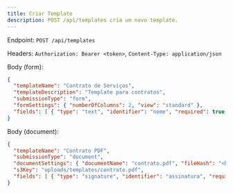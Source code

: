 ```yaml
---
title: Criar Template
description: POST /api/templates cria um novo template.
---
```


Endpoint: `POST /api/templates`

Headers: `Authorization: Bearer <token>`, `Content-Type: application/json`

Body (form):
```json
{
  "templateName": "Contrato de Serviços",
  "templateDescription": "Template para contratos",
  "submissionType": "form",
  "formSettings": { "numberOfColumns": 2, "view": "standard" },
  "fields": [ { "type": "text", "identifier": "nome", "required": true, "x": 10, "y": 10, "w": 40, "h": 8 } ]
}
```

Body (document):
```json
{
  "templateName": "Contrato PDF",
  "submissionType": "document",
  "documentSettings": { "documentName": "contrato.pdf", "fileHash": "<hash>" },
  "s3Key": "uploads/templates/contrato.pdf",
  "fields": [ { "type": "signature", "identifier": "assinatura", "required": true, "x": 70, "y": 90, "w": 20, "h": 8, "pageNumber": 1 } ]
}
```
